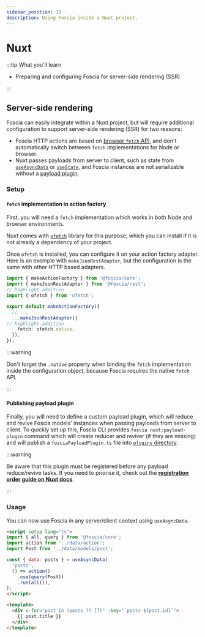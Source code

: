 ```yaml
---
sidebar_position: 10
description: Using Foscia inside a Nuxt project.
---
```



# Nuxt

<FunctionInfo version="0.9.0" />

:::tip What you'll learn

- Preparing and configuring Foscia for server-side rendering (SSR)

:::

## Server-side rendering

Foscia can easily integrate within a Nuxt project, but will require additional
configuration to support server-side rendering (SSR) for two reasons:

- Foscia HTTP actions are based on
  [browser `fetch` API](https://developer.mozilla.org/en-US/docs/Web/API/Fetch_API),
  and don't automatically switch between `fetch` implementations for Node or
  browser.
- Nuxt passes payloads from server to client, such as state from
  [`useAsyncData`](https://nuxt.com/docs/getting-started/data-fetching#useasyncdata)
  or [`useState`](https://nuxt.com/docs/getting-started/state-management), and
  Foscia instances are not serializable without a
  [payload plugin](https://nuxt.com/docs/api/composables/use-nuxt-app#payload).

### Setup

#### `fetch` implementation in action factory

First, you will need a `fetch` implementation which works in both Node
and browser environments.

Nuxt comes with [`ofetch`](https://github.com/unjs/ofetch) library for this
purpose, which you can install if it is not already a dependency of your
project.

<ShellCommand command="add ofetch" />

Once `ofetch` is installed, you can configure it on your action factory
adapter. Here is an exemple with `makeJsonRestAdapter`, but the configuration
is the same with other HTTP based adapters.

```typescript
import { makeActionFactory } from '@foscia/core';
import { makeJsonRestAdapter } from '@foscia/rest';
// highlight.addition
import { ofetch } from 'ofetch';

export default makeActionFactory({
  // ...
  ...makeJsonRestAdapter({
// highlight.addition
    fetch: ofetch.native,
  }),
});
```

:::warning

Don't forget the `.native` property when binding the `fetch` implementation
inside the configuration object, because Foscia requires the native `fetch` API.

:::

#### Publishing payload plugin

Finally, you will need to define a custom payload plugin, which will reduce and
revive Foscia models' instances when passing payloads from server to client.
To quickly set up this, Foscia CLI provides `foscia nuxt:payload-plugin` command which
will create reducer and reviver (if they are missing) and will publish a
`fosciaPayloadPlugin.ts` file into
[`plugins` directory](https://nuxt.com/docs/guide/directory-structure/plugins).

<ShellCommand command="foscia integrate nuxt payload-plugin" />

:::warning

Be aware that this plugin must be registered before any payload reduce/revive
tasks. If you need to priorise it, check out the
[**registration order guide on Nuxt docs**](https://nuxt.com/docs/guide/directory-structure/plugins#registration-order).

:::

### Usage

You can now use Foscia in any server/client context using `useAsyncData`.

```html title="pages/products.vue"
<script setup lang="ts">
import { all, query } from '@foscia/core';
import action from '../data/action';
import Post from '../data/models/post';

const { data: posts } = useAsyncData(
  'posts',
  () => action()
    .use(query(Post))
    .run(all()),
);
</script>

<template>
  <div v-for="post in (posts ?? [])" :key="`posts-${post.id}`">
    {{ post.title }}
  </div>
</template>
```


